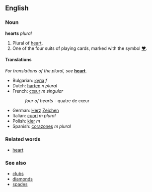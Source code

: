 ==English==
===Noun===
'''hearts''' ''plural''

#Plural of [[heart]].
#One of the four suits of playing cards, marked with the symbol [[♥]].

====Translations====
''For translations of the plural, see'' '''[[heart]]'''.
*Bulgarian: [[купа]] ''f''
*Dutch: [[harten]] ''n plural''
*French: [[cœur]] ''m singular''
*:''four of hearts'' - quatre de cœur
*German: [[Herz]] [[Zeichen]]
*Italian: [[cuori]] ''m plural''
*Polish: [[kier]] ''m''
*Spanish: [[corazones]] ''m plural''

===Related words===
*[[heart]]

===See also===
*[[clubs]]
*[[diamonds]]
*[[spades]]